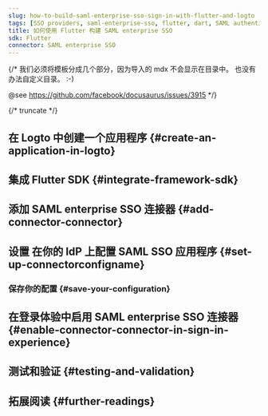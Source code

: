 ```yaml
---
slug: how-to-build-saml-enterprise-sso-sign-in-with-flutter-and-logto
tags: [SSO providers, saml-enterprise-sso, flutter, dart, SAML authentication, enterprise login, SSO login]
title: 如何使用 Flutter 构建 SAML enterprise SSO
sdk: Flutter
connector: SAML enterprise SSO
---
```


{/*
  我们必须将模板分成几个部分，因为导入的 mdx 不会显示在目录中。
  也没有办法自定义目录。 :-)

  @see https://github.com/facebook/docusaurus/issues/3915
*/}




{/* truncate */}

<Intro connector={connector} sdk="Flutter" link="https://flutter.dev" />

## 在 Logto 中创建一个应用程序 \{#create-an-application-in-logto}

<CreateApplication type="Native app" framework="Flutter" />

## 集成 Flutter SDK \{#integrate-framework-sdk}

<IntegrateSdk />

## 添加 SAML enterprise SSO 连接器 \{#add-connector-connector}

<AddSsoConnector framework="Flutter" />

## 设置 在你的 IdP 上配置 SAML SSO 应用程序 \{#set-up-connectorconfigname}

<ConnectorGuide />

### 保存你的配置 \{#save-your-configuration}

<SaveYourConfiguration connector={connector} />

## 在登录体验中启用 SAML enterprise SSO 连接器 \{#enable-connector-connector-in-sign-in-experience}

<EnableSsoConnector />

## 测试和验证 \{#testing-and-validation}

<TestingAndValidation connector={connector} sdk="Flutter" />

## 拓展阅读 \{#further-readings}

<FurtherReadings />